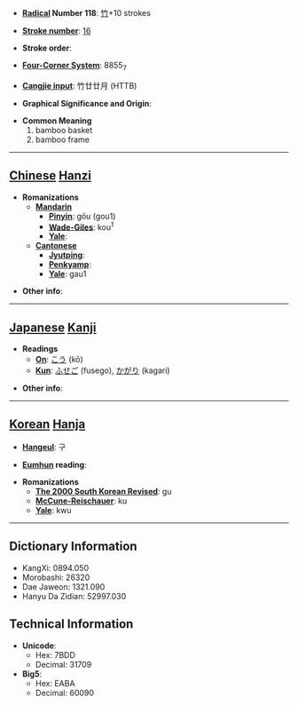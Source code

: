 * '''[[Wiktionary:Chinese radical index| Radical]] Number 118''': [[Wiktionary:Chinese radical index 竹|竹]]+10 strokes

* '''[[Wiktionary:Chinese total strokes index|Stroke number]]''': [[Wiktionary:Chinese total strokes index 16|16]]

* '''Stroke order''': 

* '''[[Wiktionary:Chinese four corner index|Four-Corner System]]''': 8855<sub>7</sub>

* '''[[Wiktionary:Chinese Cangjie index|Cangjie input]]''': 竹廿廿月 (HTTB)

* '''Graphical Significance and Origin''': 

* '''Common Meaning'''
*#bamboo basket
*# bamboo frame


----

== [[Chinese]] [[Hanzi]] ==

* '''Romanizations'''
** '''[[Mandarin]]'''
*** '''[[Pinyin]]''': gōu (gou1)
*** '''[[Wade-Giles]]''': kou<sup>1</sup>
*** '''[[Yale]]''': 
** '''[[Cantonese]]'''
*** '''[[Jyutping]]''':
*** '''[[Penkyamp]]''': 
*** '''[[Yale]]''': gau1

* '''Other info''': 

----

== [[Japanese]] [[Kanji]] ==

* '''Readings'''
** '''[[On]]''': [[こう]] (kō)
** '''[[Kun]]''': [[ふせご]] (fusego), [[かがり]] (kagari)

* '''Other info''':  

----

== [[Korean]] [[Hanja]] ==

* '''[[Hangeul]]''': 구

* '''[[Eumhun]] reading''': 

* '''Romanizations'''
** '''[[The 2000 South Korean Revised Romanization|The 2000 South Korean Revised]]''': gu
** '''[[McCune-Reischauer]]''': ku
** '''[[Yale]]''': kwu

----

== Dictionary Information ==

* KangXi: 0894.050
* Morobashi: 26320
* Dae Jaweon: 1321.090
* Hanyu Da Zidian: 52997.030

== Technical Information ==

* '''Unicode''':
** Hex: 7BDD
** Decimal: 31709
* '''Big5''':
** Hex: EABA
** Decimal: 60090